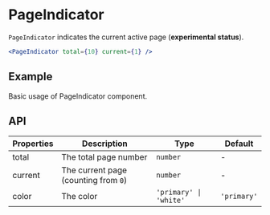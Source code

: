 # PageIndicator

`PageIndicator` indicates the current active page (**experimental status**).

```jsx
<PageIndicator total={10} current={1} />
```

## Example

Basic usage of PageIndicator component.

<Demo src="../../components/page-indicator/demo/Example.tsx" />

## API

Properties | Description | Type | Default
-----------|------------|------|--------
| total    | The total page number                | `number`               | -           |
| current  | The current page (counting from `0`) | `number`               | -           |
| color    | The color                            | `'primary' \| 'white'` | `'primary'` |
